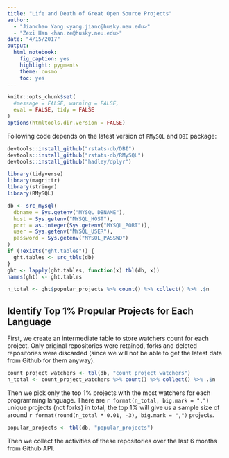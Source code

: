 ```yaml
---
title: "Life and Death of Great Open Source Projects"
author:
  - "Jianchao Yang <yang.jianc@husky.neu.edu>"
  - "Zexi Han <han.ze@husky.neu.edu>"
date: "4/15/2017"
output: 
  html_notebook: 
    fig_caption: yes
    highlight: pygments
    theme: cosmo
    toc: yes
---
```


```r
knitr::opts_chunk$set(
  #message = FALSE, warning = FALSE, 
  eval = FALSE, tidy = FALSE
)
options(htmltools.dir.version = FALSE)
```

Following code depends on the latest version of `RMySQL` and `DBI` package:

```r
devtools::install_github("rstats-db/DBI")
devtools::install_github("rstats-db/RMySQL")
devtools::install_github("hadley/dplyr")
```


```r
library(tidyverse)
library(magrittr)
library(stringr)
library(RMySQL)

db <- src_mysql(
  dbname = Sys.getenv("MYSQL_DBNAME"),
  host = Sys.getenv("MYSQL_HOST"),
  port = as.integer(Sys.getenv("MYSQL_PORT")),
  user = Sys.getenv("MYSQL_USER"),
  password = Sys.getenv("MYSQL_PASSWD")
)
if (!exists("ght.tables")) {
  ght.tables <- src_tbls(db)
}
ght <- lapply(ght.tables, function(x) tbl(db, x))
names(ght) <- ght.tables
```

```r
n_total <- ght$popular_projects %>% count() %>% collect() %>% .$n
```


## Identify Top 1% Propular Projects for Each Language

First, we create an intermediate table to store watchers count for each project. Only original repositories were retained, forks and deleted repositories were discarded (since we will not be able to get the latest data from Github for them anyway).

```r
count_project_watchers <- tbl(db, "count_project_watchers")
n_total <- count_project_watchers %>% count() %>% collect() %>% .$n
```

Then we pick only the top 1% projects with the most watchers for each programming language. There are `r format(n_total, big.mark = ",")` unique projects (not forks) in total, the top 1% will give us a sample size of around
`r format(round(n_total * 0.01, -3), big.mark = ",")` projects.

```r
popular_projects <- tbl(db, "popular_projects")
```

Then we collect the activities of these repositories over the last 6 months from Github API.

